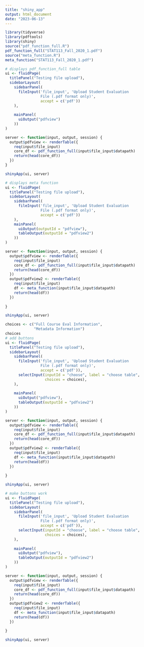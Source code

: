 ```yaml
---
title: "shiny_app"
output: html_document
date: "2023-06-13"
---
```


```r
library(tidyverse)
library(pdftools)
library(shiny)
source("pdf_function_full.R")
pdf_function_full("STAT113_Fall_2020_1.pdf")
source("meta_function.R")
meta_function("STAT113_Fall_2020_1.pdf")

# displays pdf_function_full table 
ui <- fluidPage( 
  titlePanel("Testing file upload"),
  sidebarLayout(
    sidebarPanel(
      fileInput('file_input', 'Upload Student Evaluation
                File (.pdf format only)',
                accept = c('pdf'))
    ),
    
    mainPanel(
      uiOutput("pdfview")
    ))
)

server <- function(input, output, session) {
  output$pdfview <- renderTable({
    req(input$file_input)
    core_df <- pdf_function_full(input$file_input$datapath)
    return(head(core_df))
  })
}

shinyApp(ui, server)
```

```r
# displays meta function 
ui <- fluidPage( 
  titlePanel("Testing file upload"),
  sidebarLayout(
    sidebarPanel(
      fileInput('file_input', 'Upload Student Evaluation
                File (.pdf format only)',
                accept = c('pdf'))
    ),
    mainPanel(
      uiOutput(outputId = "pdfview"),
      tableOutput(outputId = "pdfview2")
    ))
)

server <- function(input, output, session) {
  output$pdfview <- renderTable({
    req(input$file_input)
    core_df <- pdf_function_full(input$file_input$datapath)
    return(head(core_df))
  })
  output$pdfview2 <- renderTable({
    req(input$file_input)
    df <- meta_function(input$file_input$datapath)
    return(head(df))
  })
  
}

shinyApp(ui, server)
```

```r
choices <- c("Full Course Eval Information",
             "Metadata Information")
choices
# add buttons
ui <- fluidPage( 
  titlePanel("Testing file upload"),
  sidebarLayout(
    sidebarPanel(
      fileInput('file_input', 'Upload Student Evaluation
                File (.pdf format only)',
                accept = c('pdf')),
      selectInput(inputId = "choose", label = "choose table", 
                  choices = choices),
    ),
    
    mainPanel(
      uiOutput("pdfview"),
      tableOutput(outputId = "pdfview2")
    ))
)

server <- function(input, output, session) {
  output$pdfview <- renderTable({
    req(input$file_input)
    core_df <- pdf_function_full(input$file_input$datapath)
    return(head(core_df))
  })
  output$pdfview2 <- renderTable({
    req(input$file_input)
    df <- meta_function(input$file_input$datapath)
    return(head(df))
  })
  
}

shinyApp(ui, server)
```

```r
# make buttons work 
ui <- fluidPage( 
  titlePanel("Testing file upload"),
  sidebarLayout(
    sidebarPanel(
      fileInput('file_input', 'Upload Student Evaluation
                File (.pdf format only)',
                accept = c('pdf')),
      selectInput(inputId = "choose", label = "choose table", 
                  choices = choices),
    ),
    
    mainPanel(
      uiOutput("pdfview"),
      tableOutput(outputId = "pdfview2")
    ))
)

server <- function(input, output, session) {
  output$pdfview <- renderTable({
    req(input$file_input)
    core_df <- pdf_function_full(input$file_input$datapath)
    return(head(core_df))
  })
  output$pdfview2 <- renderTable({
    req(input$file_input)
    df <- meta_function(input$file_input$datapath)
    return(head(df))
  })
  
}

shinyApp(ui, server)
```

